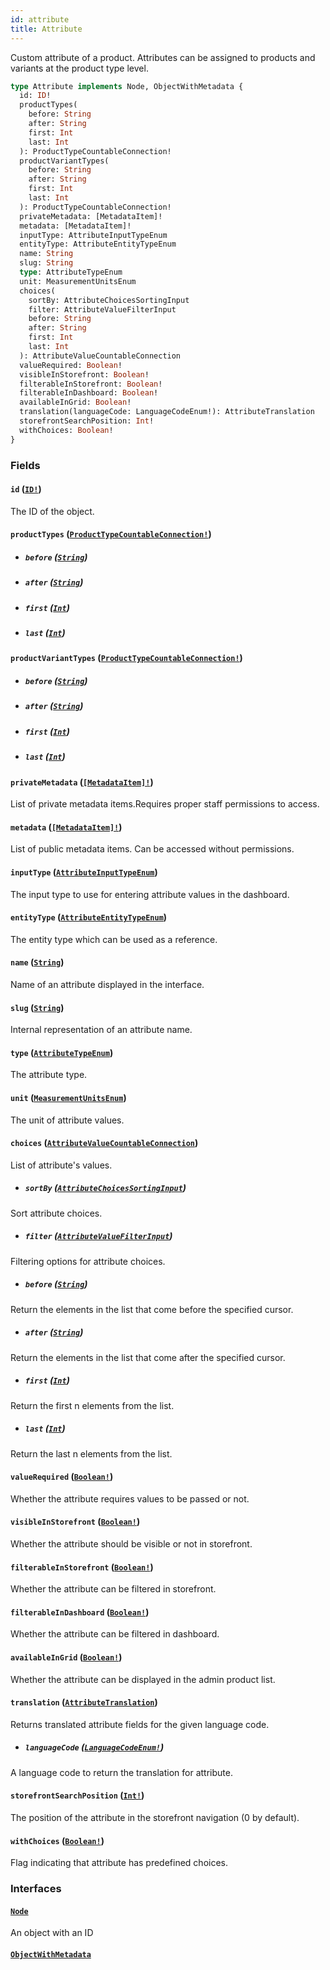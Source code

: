 ```yaml
---
id: attribute
title: Attribute
---
```


Custom attribute of a product. Attributes can be assigned to products and variants at the product type level.

```graphql
type Attribute implements Node, ObjectWithMetadata {
  id: ID!
  productTypes(
    before: String
    after: String
    first: Int
    last: Int
  ): ProductTypeCountableConnection!
  productVariantTypes(
    before: String
    after: String
    first: Int
    last: Int
  ): ProductTypeCountableConnection!
  privateMetadata: [MetadataItem]!
  metadata: [MetadataItem]!
  inputType: AttributeInputTypeEnum
  entityType: AttributeEntityTypeEnum
  name: String
  slug: String
  type: AttributeTypeEnum
  unit: MeasurementUnitsEnum
  choices(
    sortBy: AttributeChoicesSortingInput
    filter: AttributeValueFilterInput
    before: String
    after: String
    first: Int
    last: Int
  ): AttributeValueCountableConnection
  valueRequired: Boolean!
  visibleInStorefront: Boolean!
  filterableInStorefront: Boolean!
  filterableInDashboard: Boolean!
  availableInGrid: Boolean!
  translation(languageCode: LanguageCodeEnum!): AttributeTranslation
  storefrontSearchPosition: Int!
  withChoices: Boolean!
}
```

### Fields

#### `id` ([`ID!`](../../../developer/api-reference/scalars/id))

The ID of the object.

#### `productTypes` ([`ProductTypeCountableConnection!`](../../../developer/api-reference/objects/product-type-countable-connection))

- ##### `before` ([`String`](../../../developer/api-reference/scalars/string))

- ##### `after` ([`String`](../../../developer/api-reference/scalars/string))

- ##### `first` ([`Int`](../../../developer/api-reference/scalars/int))

- ##### `last` ([`Int`](../../../developer/api-reference/scalars/int))

#### `productVariantTypes` ([`ProductTypeCountableConnection!`](../../../developer/api-reference/objects/product-type-countable-connection))

- ##### `before` ([`String`](../../../developer/api-reference/scalars/string))

- ##### `after` ([`String`](../../../developer/api-reference/scalars/string))

- ##### `first` ([`Int`](../../../developer/api-reference/scalars/int))

- ##### `last` ([`Int`](../../../developer/api-reference/scalars/int))

#### `privateMetadata` ([`[MetadataItem]!`](../../../developer/api-reference/objects/metadata-item))

List of private metadata items.Requires proper staff permissions to access.

#### `metadata` ([`[MetadataItem]!`](../../../developer/api-reference/objects/metadata-item))

List of public metadata items. Can be accessed without permissions.

#### `inputType` ([`AttributeInputTypeEnum`](../../../developer/api-reference/enums/attribute-input-type-enum))

The input type to use for entering attribute values in the dashboard.

#### `entityType` ([`AttributeEntityTypeEnum`](../../../developer/api-reference/enums/attribute-entity-type-enum))

The entity type which can be used as a reference.

#### `name` ([`String`](../../../developer/api-reference/scalars/string))

Name of an attribute displayed in the interface.

#### `slug` ([`String`](../../../developer/api-reference/scalars/string))

Internal representation of an attribute name.

#### `type` ([`AttributeTypeEnum`](../../../developer/api-reference/enums/attribute-type-enum))

The attribute type.

#### `unit` ([`MeasurementUnitsEnum`](../../../developer/api-reference/enums/measurement-units-enum))

The unit of attribute values.

#### `choices` ([`AttributeValueCountableConnection`](../../../developer/api-reference/objects/attribute-value-countable-connection))

List of attribute's values.

- ##### `sortBy` ([`AttributeChoicesSortingInput`](../../../developer/api-reference/inputs/attribute-choices-sorting-input))

Sort attribute choices.

- ##### `filter` ([`AttributeValueFilterInput`](../../../developer/api-reference/inputs/attribute-value-filter-input))

Filtering options for attribute choices.

- ##### `before` ([`String`](../../../developer/api-reference/scalars/string))

Return the elements in the list that come before the specified cursor.

- ##### `after` ([`String`](../../../developer/api-reference/scalars/string))

Return the elements in the list that come after the specified cursor.

- ##### `first` ([`Int`](../../../developer/api-reference/scalars/int))

Return the first n elements from the list.

- ##### `last` ([`Int`](../../../developer/api-reference/scalars/int))

Return the last n elements from the list.

#### `valueRequired` ([`Boolean!`](../../../developer/api-reference/scalars/boolean))

Whether the attribute requires values to be passed or not.

#### `visibleInStorefront` ([`Boolean!`](../../../developer/api-reference/scalars/boolean))

Whether the attribute should be visible or not in storefront.

#### `filterableInStorefront` ([`Boolean!`](../../../developer/api-reference/scalars/boolean))

Whether the attribute can be filtered in storefront.

#### `filterableInDashboard` ([`Boolean!`](../../../developer/api-reference/scalars/boolean))

Whether the attribute can be filtered in dashboard.

#### `availableInGrid` ([`Boolean!`](../../../developer/api-reference/scalars/boolean))

Whether the attribute can be displayed in the admin product list.

#### `translation` ([`AttributeTranslation`](../../../developer/api-reference/objects/attribute-translation))

Returns translated attribute fields for the given language code.

- ##### `languageCode` ([`LanguageCodeEnum!`](../../../developer/api-reference/enums/language-code-enum))

A language code to return the translation for attribute.

#### `storefrontSearchPosition` ([`Int!`](../../../developer/api-reference/scalars/int))

The position of the attribute in the storefront navigation (0 by default).

#### `withChoices` ([`Boolean!`](../../../developer/api-reference/scalars/boolean))

Flag indicating that attribute has predefined choices.

### Interfaces

#### [`Node`](../../../developer/api-reference/interfaces/node)

An object with an ID

#### [`ObjectWithMetadata`](../../../developer/api-reference/interfaces/object-with-metadata)
